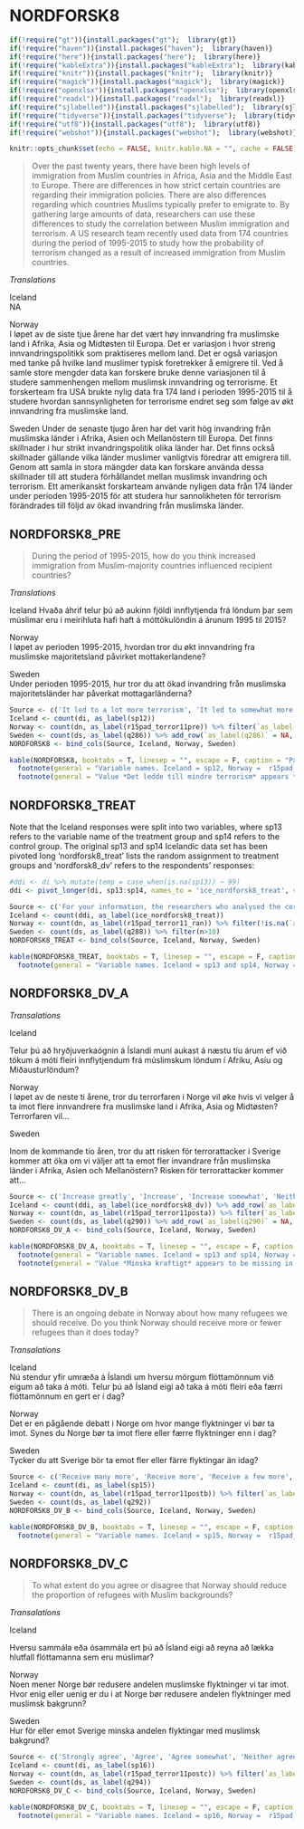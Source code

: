 # NORDFORSK8

```r
if(!require("gt")){install.packages("gt");  library(gt)}
if(!require("haven")){install.packages("haven");  library(haven)}
if(!require("here")){install.packages("here");  library(here)}
if(!require("kableExtra")){install.packages("kableExtra");  library(kableExtra)}
if(!require("knitr")){install.packages("knitr");  library(knitr)}
if(!require("magick")){install.packages("magick");  library(magick)}
if(!require("openxlsx")){install.packages("openxlsx");  library(openxlsx)}
if(!require("readxl")){install.packages("readxl");  library(readxl)}
if(!require("sjlabelled")){install.packages("sjlabelled");  library(sjlabelled)}
if(!require("tidyverse")){install.packages("tidyverse");  library(tidyverse)}
if(!require("utf8")){install.packages("utf8");  library(utf8)}
if(!require("webshot")){install.packages("webshot");  library(webshot)}

knitr::opts_chunk$set(echo = FALSE, knitr.kable.NA = "", cache = FALSE, message = FALSE )
```


> Over the past twenty years, there have been high levels of immigration from Muslim countries in Africa, Asia and the Middle
East to Europe.
There are differences in how strict certain countries are regarding their immigration policies. There are also differences
regarding which countries Muslims typically prefer to emigrate to. By gathering large amounts of data, researchers can use
these differences to study the correlation between Muslim immigration and terrorism.
A US research team recently used data from 174 countries during the period of 1995-2015 to study how the probability of
terrorism changed as a result of increased immigration from Muslim countries.


*Translations*

Iceland  
NA 

Norway  
I løpet av de siste tjue årene har det vært høy innvandring fra muslimske land i Afrika, Asia og Midtøsten til Europa.
Det er variasjon i hvor streng innvandringspolitikk som praktiseres mellom land. Det er også variasjon med tanke på hvilke
land muslimer typisk foretrekker å emigrere til. Ved å samle store mengder data kan forskere bruke denne variasjonen til å
studere sammenhengen mellom muslimsk innvandring og terrorisme.
Et forskerteam fra USA brukte nylig data fra 174 land i perioden 1995-2015 til å studere hvordan sannsynligheten for
terrorisme endret seg som følge av økt innvandring fra muslimske land.

Sweden 
Under de senaste tjugo åren har det varit hög invandring från muslimska länder i Afrika,
Asien och Mellanöstern till Europa.
Det finns skillnader i hur strikt invandringspolitik olika länder har.
Det finns också skillnader gällande vilka länder muslimer vanligtvis föredrar att emigrera till.
Genom att samla in stora mängder data kan forskare använda dessa skillnader till att studera förhållandet mellan muslimsk invandring och terrorism.
Ett amerikanskt forskarteam använde nyligen data från 174 länder under perioden 1995-2015 för att studera hur sannolikheten för terrorism förändrades till följd av ökad invandring från muslimska länder.


## NORDFORSK8_PRE

>  During the period of 1995-2015, how do you think increased immigration from Muslim-majority countries influenced
recipient countries?


*Translations*

Iceland
Hvaða áhrif telur þú að aukinn fjöldi innflytjenda frá löndum þar sem múslimar eru í meirihluta hafi haft á móttökulöndin á árunum 1995 til 2015?

Norway  
I løpet av perioden 1995-2015, hvordan tror du økt innvandring fra muslimske majoritetsland påvirket mottakerlandene?

Sweden  
Under perioden 1995-2015, hur tror du att ökad invandring från muslimska majoritetsländer har
påverkat mottagarländerna?

```r
Source <- c('It led to a lot more terrorism', 'It led to somewhat more terrorism', 'It did not lead to any more or any less terrorism', 'It led to less terrorism', 'It led to a lot less terrorism', NA)
Iceland <- count(di, as_label(sp12))
Norway <- count(dn, as_label(r15pad_terror11pre)) %>% filter(`as_label(r15pad_terror11pre)` != 'Ikke spurt')
Sweden <- count(ds, as_label(q286)) %>% add_row(`as_label(q286)` = NA, n=NA, .before = 5)
NORDFORSK8 <- bind_cols(Source, Iceland, Norway, Sweden)

kable(NORDFORSK8, booktabs = T, linesep = "", escape = F, caption = "Panel variable names and values",  col.names = linebreak(c("Pooled", "Iceland", 'n', "Norway", 'n', "Sweden", 'n'))) %>%
  footnote(general = "Variable names. Iceland = sp12, Norway =  r15pad_terror11pre, Sweden = q286") %>% 
  footnote(general = "Value *Det ledde till mindre terrorism* appears to be missing in the data set. The reason is that no answer was recorded for this value. The respondents did have that response option available when answering the survey.")
```

## NORDFORSK8_TREAT

Note that the Iceland responses were split into two variables, where sp13 refers to the variable name of the treatment group and sp14 refers to the control group.
The original sp13 and sp14 Icelandic data set has been pivoted long 'nordforsk8_treat' lists the random assignment to treatment groups and 'nordforsk8_dv' refers to the respondents' responses:
```r
#ddi <- di %>% mutate(temp = case_when(is.na(sp13)) ~ 99) 
ddi <- pivot_longer(di, sp13:sp14, names_to = 'ice_nordforsk8_treat', values_to = 'ice_nordforsk8_dv', values_drop_na = TRUE)
```

```r


Source <- c('For your information, the researchers who analysed the correlation between immigration from Muslim countries and terrorist attacks in recipient countries, found that increased Muslim immigration had no impact on terrorism in recipient countries.', " ")
Iceland <- count(ddi, as_label(ice_nordforsk8_treat))
Norway <- count(dn, as_label(r15pad_terror11_ran)) %>% filter(!is.na(`as_label(r15pad_terror11_ran)`))
Sweden <- count(ds, as_label(q288)) %>% filter(n>10)
NORDFORSK8_TREAT <- bind_cols(Source, Iceland, Norway, Sweden)

kable(NORDFORSK8_TREAT, booktabs = T, linesep = "", escape = F, caption = "Panel variable names and values",  col.names = linebreak(c("Pooled", "Iceland", 'n', "Norway", 'n', "Sweden", 'n'))) %>%
  footnote(general = "Variable names. Iceland = sp13 and sp14, Norway =  r15pad_terror11pre, Sweden = q286. Note that the Iceland responses were split into two variables, where sp13 refers to the variable name of the treatment group and sp14 refers to the control group.")

```

## NORDFORSK8_DV_A


*Transalations*

Iceland  

Telur þú að hryðjuverkaógnin á Íslandi muni aukast á næstu tíu árum ef við tökum á móti fleiri innflytjendum frá múslimskum löndum í Afríku, Asíu og Miðausturlöndum?

Norway  
I løpet av de neste ti årene, tror du terrorfaren i Norge vil øke hvis vi velger å ta imot flere innvandrere fra muslimske land i Afrika, Asia og Midtøsten? Terrorfaren vil...

Sweden  

Inom de kommande tio åren, tror du att risken för terrorattacker i Sverige kommer att öka om vi väljer att ta emot fler invandrare från muslimska länder i Afrika, Asien och Mellanöstern? Risken för terrorattacker kommer att…

```r

Source <- c('Increase greatly', 'Increase', 'Increase somewhat', 'Neither increase nor decrease', 'Decrease somewhat', 'Decrease', 'Decrease greatly', NA)
Iceland <- count(ddi, as_label(ice_nordforsk8_dv)) %>% add_row(`as_label(ice_nordforsk8_dv)`= NA, n = NA)
Norway <- count(dn, as_label(r15pad_terror11posta)) %>% filter(`as_label(r15pad_terror11posta)` != 'Ikke spurt')
Sweden <- count(ds, as_label(q290)) %>% add_row(`as_label(q290)` = NA, n = NA, .before = 7)
NORDFORSK8_DV_A <- bind_cols(Source, Iceland, Norway, Sweden)

kable(NORDFORSK8_DV_A, booktabs = T, linesep = "", escape = F, caption = "Panel variable names and values",  col.names = linebreak(c("Pooled", "Iceland", 'n', "Norway", 'n', "Sweden", 'n'))) %>%
  footnote(general = "Variable names. Iceland = sp13 and sp14, Norway =  r15pad_terror11posta, Sweden = q290. Note that the Iceland responses were split into two variables, where sp13 refers to the variable name of the treatment group and sp14 refers to the control group.") %>% 
  footnote(general = "Value *Minska kraftigt* appears to be missing in the data set. The reason is that no answer was recorded for this value. The respondents did have that response option available when answering the survey.")

```


## NORDFORSK8_DV_B

>There is an ongoing debate in Norway about how many refugees we should receive. 
Do you think Norway should receive more or fewer refugees than it does today?

*Transalations*

Iceland  
Nú stendur yfir umræða á Íslandi um hversu mörgum flóttamönnum við eigum að taka á móti. Telur þú að Ísland eigi að taka á móti fleiri eða færri flóttamönnum en gert er í dag?

Norway  
Det er en pågående debatt i Norge om hvor mange flyktninger vi bør ta imot. Synes du Norge bør ta imot flere eller færre flyktninger enn i dag?

Sweden  
Tycker du att Sverige bör ta emot fler eller färre flyktingar än idag? 

```r

Source <- c('Receive many more', 'Receive more', 'Receive a few more', 'Neither receive any more nor any less', 'Receive a few less', 'Receive fewer', 'Receive many fewer', NA)
Iceland <- count(di, as_label(sp15))
Norway <- count(dn, as_label(r15pad_terror11postb)) %>% filter(`as_label(r15pad_terror11postb)` != 'Ikke spurt')
Sweden <- count(ds, as_label(q292)) 
NORDFORSK8_DV_B <- bind_cols(Source, Iceland, Norway, Sweden)

kable(NORDFORSK8_DV_B, booktabs = T, linesep = "", escape = F, caption = "Panel variable names and values",  col.names = linebreak(c("Pooled", "Iceland", 'n', "Norway", 'n', "Sweden", 'n'))) %>%
  footnote(general = "Variable names. Iceland = sp15, Norway =  r15pad_terror11postb, Sweden = q292.")
```

## NORDFORSK8_DV_C

> To what extent do you agree or disagree that Norway should reduce the proportion of refugees with Muslim backgrounds?

*Transalations*

Iceland  

Hversu sammála eða ósammála ert þú að Ísland eigi að reyna að lækka hlutfall flóttamanna sem eru múslimar?

Norway  
Noen mener Norge bør redusere andelen muslimske flyktninger vi tar imot.
Hvor enig eller uenig er du i at Norge bør redusere andelen flyktninger med muslimsk bakgrunn?

Sweden  
Hur för eller emot Sverige  minska andelen flyktingar med muslimsk bakgrund?

```r

Source <- c('Strongly agree', 'Agree', 'Agree somewhat', 'Neither agree nor disagree', 'Disagree somewhat', 'Disagree', 'Strongly disagree', NA)
Iceland <- count(di, as_label(sp16))
Norway <- count(dn, as_label(r15pad_terror11postc)) %>% filter(`as_label(r15pad_terror11postc)` != 'Ikke spurt')
Sweden <- count(ds, as_label(q294)) 
NORDFORSK8_DV_C <- bind_cols(Source, Iceland, Norway, Sweden)

kable(NORDFORSK8_DV_C, booktabs = T, linesep = "", escape = F, caption = "Panel variable names and values",  col.names = linebreak(c("Pooled", "Iceland", 'n', "Norway", 'n', "Sweden", 'n'))) %>%
  footnote(general = "Variable names. Iceland = sp16, Norway =  r15pad_terror11postc, Sweden = q294.")
```

